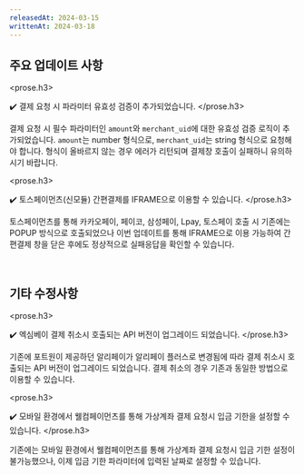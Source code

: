 ```yaml
---
releasedAt: 2024-03-15
writtenAt: 2024-03-18
---
```



## 주요 업데이트 사항

<prose.h3>
  <PaymentV1 />

  ✔️ 결제 요청 시 파라미터 유효성 검증이 추가되었습니다.
</prose.h3>

결제 요청 시 필수 파라미터인 `amount`와 `merchant_uid`에 대한 유효성 검증 로직이 추가되었습니다.
`amount`는 number 형식으로, `merchant_uid`는 string 형식으로 요청해야 합니다.
형식이 올바르지 않는 경우 에러가 리턴되며 결제창 호출이 실패하니 유의하시기 바랍니다.

<prose.h3>
  <PaymentV1 /> <PaymentV2 />

  ✔️ 토스페이먼츠(신모듈) 간편결제를 IFRAME으로 이용할 수 있습니다.
</prose.h3>

토스페이먼츠를 통해 카카오페이, 페이코, 삼성페이, Lpay, 토스페이 호출 시 기존에는 POPUP 방식으로 호출되었으나
이번 업데이트를 통해 IFRAME으로 이용 가능하여 간편결제 창을 닫은 후에도 정상적으로 실패응답을 확인할 수 있습니다.

<br />

## 기타 수정사항

<prose.h3>
  <PaymentV1 />

  ✔️ 엑심베이 결제 취소시 호출되는 API 버전이 업그레이드 되었습니다.
</prose.h3>

기존에 포트원이 제공하던 알리페이가 알리페이 플러스로 변경됨에 따라 결제 취소시 호출되는 API 버전이 업그레이드 되었습니다.
결제 취소의 경우 기존과 동일한 방법으로 이용할 수 있습니다.

<prose.h3>
  <PaymentV2 />

  ✔️ 모바일 환경에서 웰컴페이먼츠를 통해 가상계좌 결제 요청시 입금 기한을 설정할 수 있습니다.
</prose.h3>

기존에는 모바일 환경에서 웰컴페이먼츠를 통해 가상계좌 결제 요청시 입금 기한 설정이 불가능했으나, 이제 입금 기한 파라미터에 입력된 날짜로 설정할 수 있습니다.
